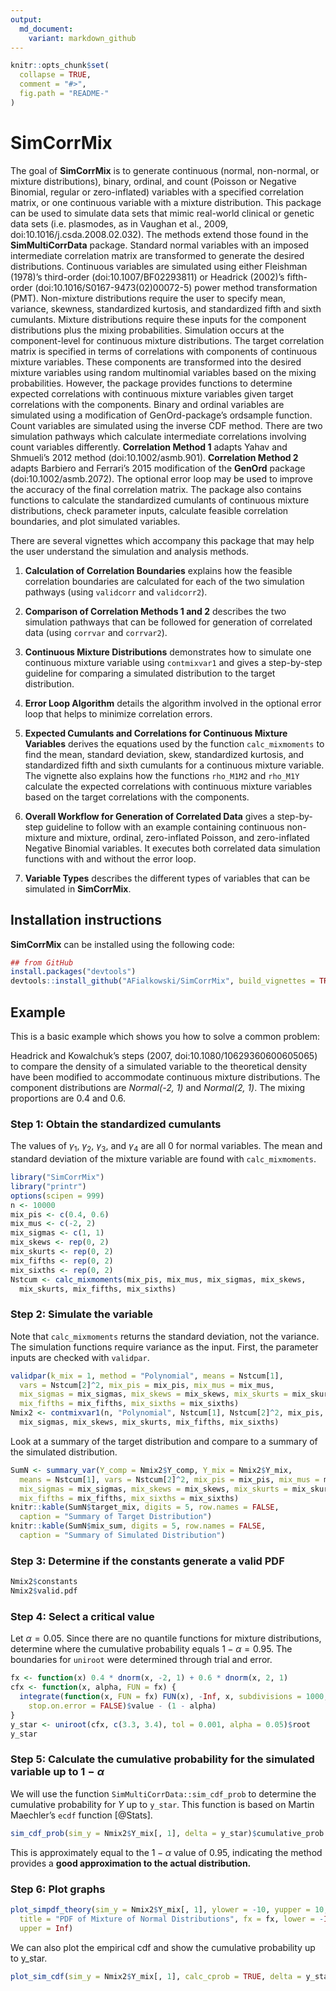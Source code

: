 ```yaml
---
output:
  md_document:
    variant: markdown_github
---
```


<!-- README.md is generated from README.Rmd. Please edit that file -->

```r
knitr::opts_chunk$set(
  collapse = TRUE,
  comment = "#>",
  fig.path = "README-"
)
```

# SimCorrMix

The goal of **SimCorrMix** is to generate continuous (normal, non-normal, or mixture distributions), binary, ordinal, and count (Poisson or Negative Binomial, regular or zero-inflated) variables with a specified correlation matrix, or one continuous variable with a mixture distribution. This package can be used to simulate data sets that mimic real-world clinical or genetic data sets (i.e. plasmodes, as in Vaughan et al., 2009, doi:10.1016/j.csda.2008.02.032). The methods extend those found in the **SimMultiCorrData** package. Standard normal variables with an imposed intermediate correlation matrix are transformed to generate the desired distributions. Continuous variables are simulated using either Fleishman (1978)'s third-order (doi:10.1007/BF02293811) or Headrick (2002)'s fifth-order (doi:10.1016/S0167-9473(02)00072-5) power method transformation (PMT). Non-mixture distributions require the user to specify mean, variance, skewness, standardized kurtosis, and standardized fifth and sixth cumulants. Mixture distributions require these inputs for the component distributions plus the mixing probabilities. Simulation occurs at the component-level for continuous mixture distributions. The target correlation matrix is specified in terms of correlations with components of continuous mixture variables. These components are transformed into the desired mixture variables using random multinomial variables based on the mixing probabilities.  However, the package provides functions to determine expected correlations with continuous mixture variables given target correlations with the components. Binary and ordinal variables are simulated using a modification of GenOrd-package's ordsample function. Count variables are simulated using the inverse CDF method. There are two simulation pathways which calculate intermediate correlations involving count variables differently. **Correlation Method 1** adapts Yahav and Shmueli's 2012 method (doi:10.1002/asmb.901). **Correlation Method 2** adapts Barbiero and Ferrari's 2015 modification of the **GenOrd** package (doi:10.1002/asmb.2072). The optional error loop may be used to improve the accuracy of the final correlation matrix. The package also contains functions to calculate the standardized cumulants of continuous mixture distributions, check parameter inputs, calculate feasible correlation boundaries, and plot simulated variables.

There are several vignettes which accompany this package that may help the user understand the simulation and analysis methods.

1) **Calculation of Correlation Boundaries** explains how the feasible correlation boundaries are calculated for each of the two simulation pathways (using `validcorr` and `validcorr2`).

2) **Comparison of Correlation Methods 1 and 2** describes the two simulation pathways that can be followed for generation of correlated data (using `corrvar` and `corrvar2`).

3) **Continuous Mixture Distributions** demonstrates how to simulate one continuous mixture variable using `contmixvar1` and gives a step-by-step guideline for comparing a simulated distribution to the target distribution.

4) **Error Loop Algorithm** details the algorithm involved in the optional error loop that helps to minimize correlation errors.

5) **Expected Cumulants and Correlations for Continuous Mixture Variables** derives the equations used by the function `calc_mixmoments` to find the mean, standard deviation, skew, standardized kurtosis, and standardized fifth and sixth cumulants for a continuous mixture variable. The vignette also explains how the functions `rho_M1M2` and `rho_M1Y` calculate the expected correlations with continuous mixture variables based on the target correlations with the components.

6) **Overall Workflow for Generation of Correlated Data** gives a step-by-step guideline to follow with an example containing continuous non-mixture and mixture, ordinal, zero-inflated Poisson, and zero-inflated Negative Binomial variables. It executes both correlated data simulation functions with and without the error loop.

7) **Variable Types** describes the different types of variables that can be simulated in **SimCorrMix**.

## Installation instructions

**SimCorrMix** can be installed using the following code:

```r
## from GitHub
install.packages("devtools")
devtools::install_github("AFialkowski/SimCorrMix", build_vignettes = TRUE)
```

## Example

This is a basic example which shows you how to solve a common problem:                

Headrick and Kowalchuk's steps (2007, doi:10.1080/10629360600605065) to compare the density of a simulated variable to the theoretical density have been modified to accommodate continuous mixture distributions.  The component distributions are *Normal(-2, 1)* and *Normal(2, 1)*.  The mixing proportions are $0.4$ and $0.6$.  

### Step 1: Obtain the standardized cumulants

The values of $\gamma_1,\ \gamma_2,\ \gamma_3,$ and $\gamma_4$ are all $0$ for normal variables.  The mean and standard deviation of the mixture variable are found with `calc_mixmoments`.
```r
library("SimCorrMix")
library("printr")
options(scipen = 999)
n <- 10000
mix_pis <- c(0.4, 0.6)
mix_mus <- c(-2, 2)
mix_sigmas <- c(1, 1)
mix_skews <- rep(0, 2)
mix_skurts <- rep(0, 2)
mix_fifths <- rep(0, 2)
mix_sixths <- rep(0, 2)
Nstcum <- calc_mixmoments(mix_pis, mix_mus, mix_sigmas, mix_skews, 
  mix_skurts, mix_fifths, mix_sixths)
```

### Step 2: Simulate the variable

Note that `calc_mixmoments` returns the standard deviation, not the variance.  The simulation functions require variance as the input.  First, the parameter inputs are checked with `validpar`.
```r
validpar(k_mix = 1, method = "Polynomial", means = Nstcum[1], 
  vars = Nstcum[2]^2, mix_pis = mix_pis, mix_mus = mix_mus, 
  mix_sigmas = mix_sigmas, mix_skews = mix_skews, mix_skurts = mix_skurts, 
  mix_fifths = mix_fifths, mix_sixths = mix_sixths)
Nmix2 <- contmixvar1(n, "Polynomial", Nstcum[1], Nstcum[2]^2, mix_pis, mix_mus, 
  mix_sigmas, mix_skews, mix_skurts, mix_fifths, mix_sixths)
```

Look at a summary of the target distribution and compare to a summary of the simulated distribution.
```r
SumN <- summary_var(Y_comp = Nmix2$Y_comp, Y_mix = Nmix2$Y_mix, 
  means = Nstcum[1], vars = Nstcum[2]^2, mix_pis = mix_pis, mix_mus = mix_mus, 
  mix_sigmas = mix_sigmas, mix_skews = mix_skews, mix_skurts = mix_skurts, 
  mix_fifths = mix_fifths, mix_sixths = mix_sixths)
knitr::kable(SumN$target_mix, digits = 5, row.names = FALSE, 
  caption = "Summary of Target Distribution")
knitr::kable(SumN$mix_sum, digits = 5, row.names = FALSE, 
  caption = "Summary of Simulated Distribution")
```

### Step 3: Determine if the constants generate a valid PDF

```r
Nmix2$constants
Nmix2$valid.pdf
```

### Step 4: Select a critical value

Let $\alpha = 0.05$.  Since there are no quantile functions for mixture distributions, determine where the cumulative probability equals $1 - \alpha = 0.95$.  The boundaries for `uniroot` were determined through trial and error.
```r
fx <- function(x) 0.4 * dnorm(x, -2, 1) + 0.6 * dnorm(x, 2, 1)
cfx <- function(x, alpha, FUN = fx) {
  integrate(function(x, FUN = fx) FUN(x), -Inf, x, subdivisions = 1000, 
    stop.on.error = FALSE)$value - (1 - alpha)
}
y_star <- uniroot(cfx, c(3.3, 3.4), tol = 0.001, alpha = 0.05)$root
y_star
```

### Step 5: Calculate the cumulative probability for the simulated variable up to $1 - \alpha$

We will use the function `SimMultiCorrData::sim_cdf_prob` to determine the cumulative probability for $Y$ up to `y_star`.  This function is based on Martin Maechler's `ecdf` function [@Stats].
```r
sim_cdf_prob(sim_y = Nmix2$Y_mix[, 1], delta = y_star)$cumulative_prob
```

This is approximately equal to the $1 - \alpha$ value of $0.95$, indicating the method provides a **good approximation to the actual distribution.**

### Step 6: Plot graphs

```r
plot_simpdf_theory(sim_y = Nmix2$Y_mix[, 1], ylower = -10, yupper = 10, 
  title = "PDF of Mixture of Normal Distributions", fx = fx, lower = -Inf, 
  upper = Inf)
```

We can also plot the empirical cdf and show the cumulative probability up to y_star.
```r
plot_sim_cdf(sim_y = Nmix2$Y_mix[, 1], calc_cprob = TRUE, delta = y_star)
```
